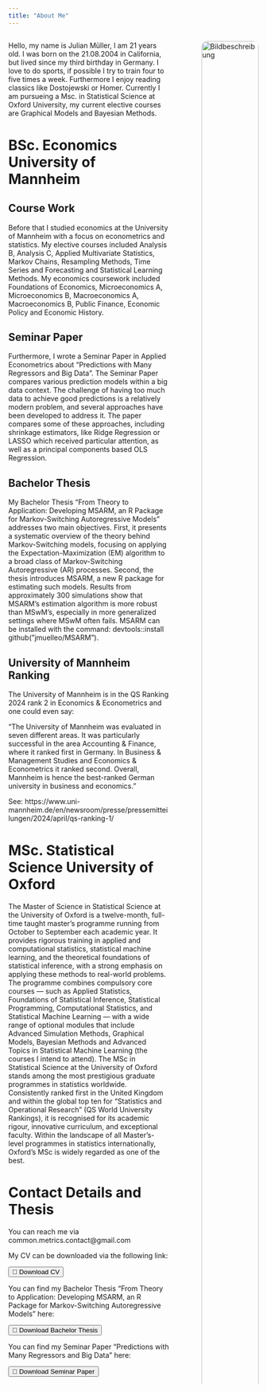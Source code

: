 ```yaml
---
title: "About Me"
---
```

::: {.columns}
::: {.column width="70%"}
Hello, my name is Julian Müller, I am 21 years old. I was born on the 21.08.2004 in California, but lived since my third birthday in Germany. I love to do sports, if possible I try to train four to five times a week. Furthermore I enjoy reading classics like Dostojewski or Homer. Currently I am pursueing a Msc. in Statistical Science at Oxford University, my current elective courses are Graphical Models and Bayesian Methods.

# BSc. Economics University of Mannheim
## Course Work
Before that I studied economics at the University of Mannheim with a focus on econometrics and statistics. My elective courses included Analysis B, Analysis C, Applied Multivariate Statistics, Markov Chains, Resampling Methods, Time Series and Forecasting and Statistical Learning Methods. My economics coursework included Foundations of Economics, Microeconomics A, Microeconomics B, Macroeconomics A, Macroeconomics B, Public Finance, Economic Policy and Economic History. 

## Seminar Paper
Furthermore, I wrote a Seminar Paper in Applied Econometrics about "Predictions with Many Regressors and Big Data". The Seminar Paper compares various prediction models within a big data context. The challenge of having too much data to achieve good predictions is a relatively modern problem, and several approaches have been developed to address it. The paper compares some of these approaches, including shrinkage estimators, like Ridge Regression or LASSO which received particular attention, as well as a principal components based OLS Regression.

## Bachelor Thesis
My Bachelor Thesis "From Theory to Application: Developing MSARM, an R Package for Markov-Switching Autoregressive Models" addresses two main objectives. First, it presents a systematic overview of the theory behind Markov-Switching models, focusing on applying the Expectation-Maximization (EM) algorithm to a broad class of Markov-Switching Autoregressive (AR) processes. Second, the thesis introduces MSARM, a new R package for estimating such models. Results from approximately 300 simulations show that MSARM’s estimation algorithm is more robust than MSwM’s, especially in more generalized settings where MSwM often fails. MSARM can be installed with the command: devtools::install github(”jmuelleo/MSARM”).

## University of Mannheim Ranking
The University of Mannheim is in the QS Ranking 2024 rank 2 in Economics & Econometrics and one could even say:

"The University of Mannheim was evaluated in seven different areas. It was particularly successful in the area Accounting & Finance, where it ranked first in Germany. In Business & Management Studies and Economics & Econometrics it ranked second. Overall, Mannheim is hence the best-ranked German university in business and economics."

See: https://www.uni-mannheim.de/en/newsroom/presse/pressemitteilungen/2024/april/qs-ranking-1/

# MSc. Statistical Science University of Oxford
The Master of Science in Statistical Science at the University of Oxford is a twelve-month, full-time taught master’s programme running from October to September each academic year. It provides rigorous training in applied and computational statistics, statistical machine learning, and the theoretical foundations of statistical inference, with a strong emphasis on applying these methods to real-world problems. The programme combines compulsory core courses — such as Applied Statistics, Foundations of Statistical Inference, Statistical Programming, Computational Statistics, and Statistical Machine Learning — with a wide range of optional modules that include Advanced Simulation Methods, Graphical Models, Bayesian Methods and Advanced Topics in Statistical Machine Learning (the courses I intend to attend). The MSc in Statistical Science at the University of Oxford stands among the most prestigious graduate programmes in statistics worldwide. Consistently ranked first in the United Kingdom and within the global top ten for “Statistics and Operational Research” (QS World University Rankings), it is recognised for its academic rigour, innovative curriculum, and exceptional faculty. Within the landscape of all Master’s-level programmes in statistics internationally, Oxford’s MSc is widely regarded as one of the best.


# Contact Details and Thesis

You can reach me via common.metrics.contact@gmail.com

My CV can be downloaded via the following link:

<a href="images//RenderCV_EngineeringResumes_Theme__1_.pdf" download> <button>📄 Download CV</button> </a>


You can find my Bachelor Thesis "From Theory to Application: Developing MSARM, an R Package for Markov-Switching Autoregressive Models" here:

<a href="images\Final.pdf" download> <button>📄 Download Bachelor Thesis </button> </a>

You can find my Seminar Paper "Predictions with Many Regressors and Big Data" here:

<a href="images//Seminararbeit_Julian_Müller_10.01.2025.pdf" download> <button>📄 Download Seminar Paper</button> </a>
:::


::: {.column width="5%"}
:::

::: {.column width="25%"}
<img src="images/clipboard-2299193233.jpeg" 
     alt="Bildbeschreibung" 
     style="margin-top: 0px; border-radius: 12px; box-shadow: 0px 4px 8px rgba(0,0,0,0.2); width: 100%;">

<!--
<img src="images\08_UM_SIGNET_EN_RGB-01.jpg"
     alt="Bildbeschreibung" 
     style="margin-top: 90px; border-radius: 12px; box-shadow: 0px 4px 8px rgba(0,0,0,0.2); width: 100%;">
-->
:::
:::